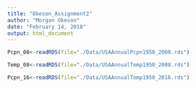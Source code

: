 ```yaml
---
title: "Okeson_Assignment2"
author: "Morgan Okeson"
date: "February 14, 2018"
output: html_document
---
```


```r
Pcpn_08<-readRDS(file="./Data/USAAnnualPcpn1950_2008.rds")
```

```r
Temp_08<-readRDS(file="./Data/USAAnnualTemp1950_2008.rds")
```

```r
Pcpn_16<-readRDS(file="./Data/USAAnnualTemp1950_2016.rds")
```
